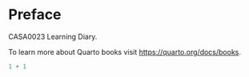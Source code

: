 # Preface {.unnumbered}

CASA0023 Learning Diary.

To learn more about Quarto books visit <https://quarto.org/docs/books>.

```r
1 + 1
```
